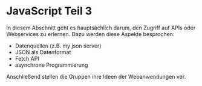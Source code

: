 # JavaScript Teil 3

In diesem Abschnitt geht es hauptsächlich darum, den Zugriff auf APIs oder Webservices zu erlernen. Dazu werden diese Aspekte besprochen: 

- Datenquellen (z.B. my json server)
- JSON als Datenformat
- Fetch API
- asynchrone Programmierung

Anschließend stellen die Gruppen ihre Ideen der Webanwendungen vor.